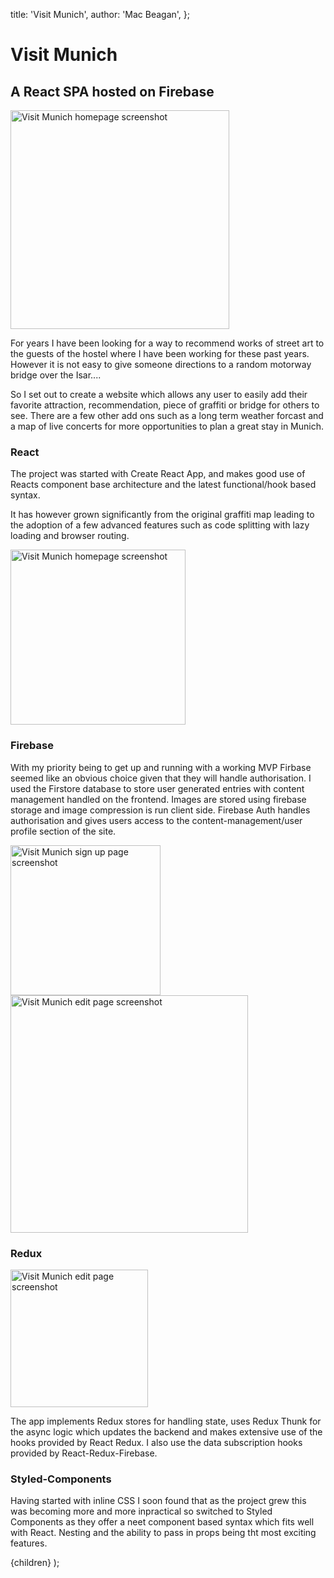   title: 'Visit Munich',
  author: 'Mac Beagan',
};

# Visit Munich

## A React SPA hosted on Firebase

<GridStyles >

<img
  src="https://res.cloudinary.com/adv-react-tut/image/upload/v1617812773/graffiti_zsy3c4.png"
  alt="Visit Munich homepage screenshot"
  height="350"
/>
<p>
  For years I have been looking for a way to recommend works of street art to
  the guests of the hostel where I have been working for these past years.
  However it is not easy to give someone directions to a random motorway bridge
  over the Isar....
</p>

</GridStyles>

<GridStyles>
So I set out to create a website which allows any user to easily add their favorite attraction, recommendation, piece of graffiti or bridge for others to see. There are a few other add ons such as a long term weather forcast and a map of live concerts for more opportunities to plan a great stay in Munich.

</GridStyles>

### React

<GridStyles flip grow fade>
  <div>
    <p>
      The project was started with Create React App, and makes good use of
      Reacts component base architecture and the latest functional/hook based
      syntax.
    </p>
    <p>
      It has however grown significantly from the original graffiti map leading
      to the adoption of a few advanced features such as code splitting with lazy loading and browser routing. 
    </p>

</div>
<img
  src="https://res.cloudinary.com/adv-react-tut/image/upload/v1617812848/visit-home_itqymn.png"
  alt="Visit Munich homepage screenshot"
  height="280"
/>

</GridStyles>

<br />

### Firebase

<div id="firebase" />

<GridStyles flip>

With my priority being to get up and running with a working MVP Firbase seemed
like an obvious choice given that they will handle authorisation. I used the Firstore
database to store user generated entries with content management handled on the
frontend. Images are stored using firebase storage and image compression is run
client side. Firebase Auth handles authorisation and gives users access to the
content-management/user profile section of the site.

<div
  style={{
    width: '380px',
    display: 'flex',
    flexDirection: 'column',
    justifyContent: 'space-around',
  }}
>
  <img
    src="https://res.cloudinary.com/adv-react-tut/image/upload/v1619020767/Portfolio/signup_v3mhaj.png"
    alt="Visit Munich sign up page screenshot"
    height="240"
  />
  <img
    src="https://res.cloudinary.com/adv-react-tut/image/upload/v1619020753/Portfolio/edit-blog_kiioff.png"
    alt="Visit Munich edit page screenshot"
    width="380"
  />
</div>

</GridStyles>

### Redux

<div id="redux" />

<GridStyles grow fade>
  <img
    src="https://res.cloudinary.com/adv-react-tut/image/upload/v1619020797/Portfolio/bruderm%C3%BChl_cvu307.png"
    alt="Visit Munich edit page screenshot"
    height="220"
  />

The app implements Redux stores for handling state, uses Redux Thunk for the async logic which updates the backend and makes extensive use of the hooks provided by React Redux. I also use the data subscription hooks provided by React-Redux-Firebase.

</GridStyles>

### Styled-Components

<GridStyles>
  Having started with inline CSS I soon found that as the project grew this was
  becoming more and more inpractical so switched to Styled Components as they
  offer a neet component based syntax which fits well with React. Nesting and
  the ability to pass in props being tht most exciting features.
</GridStyles>

  <ProjectLayout meta={meta}>{children}</ProjectLayout>
);
